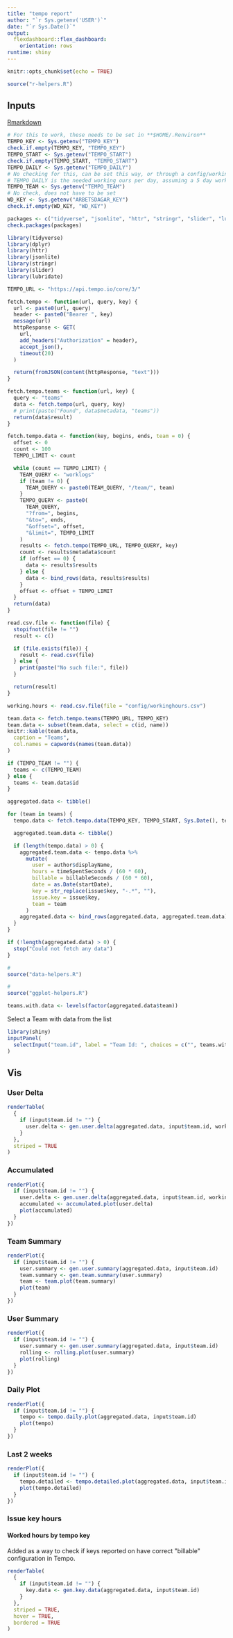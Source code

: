 ```yaml
---
title: "tempo report"
author: "`r Sys.getenv('USER')`"
date: "`r Sys.Date()`"
output:
  flexdashboard::flex_dashboard:
    orientation: rows
runtime: shiny
---
```


```r
knitr::opts_chunk$set(echo = TRUE)
```


```r
source("r-helpers.R")
```


Inputs {.sidebar}
--------------------------------------------------

[Rmarkdown](http://rmarkdown.rstudio.com)


```r
# For this to work, these needs to be set in **$HOME/.Renviron**
TEMPO_KEY <- Sys.getenv("TEMPO_KEY")
check.if.empty(TEMPO_KEY, "TEMPO_KEY")
TEMPO_START <- Sys.getenv("TEMPO_START")
check.if.empty(TEMPO_START, "TEMPO_START")
TEMPO_DAILY <- Sys.getenv("TEMPO_DAILY")
# No checking for this, can be set this way, or through a config/workinghours.csv file
# TEMPO_DAILY is the needed working ours per day, assuming a 5 day work week
TEMPO_TEAM <- Sys.getenv("TEMPO_TEAM")
# No check, does not have to be set
WD_KEY <- Sys.getenv("ARBETSDAGAR_KEY")
check.if.empty(WD_KEY, "WD_KEY")
```

```r

packages <- c("tidyverse", "jsonlite", "httr", "stringr", "slider", "lubridate")
check.packages(packages)

library(tidyverse)
library(dplyr)
library(httr)
library(jsonlite)
library(stringr)
library(slider)
library(lubridate)
```

```r
TEMPO_URL <- "https://api.tempo.io/core/3/"

fetch.tempo <- function(url, query, key) {
  url <- paste0(url, query)
  header <- paste0("Bearer ", key)
  message(url)
  httpResponse <- GET(
    url,
    add_headers("Authorization" = header),
    accept_json(),
    timeout(20)
  )

  return(fromJSON(content(httpResponse, "text")))
}

fetch.tempo.teams <- function(url, key) {
  query <- "teams"
  data <- fetch.tempo(url, query, key)
  # print(paste("Found", data$metadata, "teams"))
  return(data$result)
}

fetch.tempo.data <- function(key, begins, ends, team = 0) {
  offset <- 0
  count <- 100
  TEMPO_LIMIT <- count

  while (count == TEMPO_LIMIT) {
    TEAM_QUERY <- "worklogs"
    if (team != 0) {
      TEAM_QUERY <- paste0(TEAM_QUERY, "/team/", team)
    }
    TEMPO_QUERY <- paste0(
      TEAM_QUERY,
      "?from=", begins,
      "&to=", ends,
      "&offset=", offset,
      "&limit=", TEMPO_LIMIT
    )
    results <- fetch.tempo(TEMPO_URL, TEMPO_QUERY, key)
    count <- results$metadata$count
    if (offset == 0) {
      data <- results$results
    } else {
      data <- bind_rows(data, results$results)
    }
    offset <- offset + TEMPO_LIMIT
  }
  return(data)
}
```

```r
read.csv.file <- function(file) {
  stopifnot(file != "")
  result <- c()

  if (file.exists(file)) {
    result <- read.csv(file)
  } else {
    print(paste("No such file:", file))
  }

  return(result)
}
```

```r

working.hours <- read.csv.file(file = "config/workinghours.csv")

team.data <- fetch.tempo.teams(TEMPO_URL, TEMPO_KEY)
team.data <- subset(team.data, select = c(id, name))
knitr::kable(team.data,
  caption = "Teams",
  col.names = capwords(names(team.data))
)

if (TEMPO_TEAM != "") {
  teams <- c(TEMPO_TEAM)
} else {
  teams <- team.data$id
}

aggregated.data <- tibble()

for (team in teams) {
  tempo.data <- fetch.tempo.data(TEMPO_KEY, TEMPO_START, Sys.Date(), team)

  aggregated.team.data <- tibble()

  if (length(tempo.data) > 0) {
    aggregated.team.data <- tempo.data %>%
      mutate(
        user = author$displayName,
        hours = timeSpentSeconds / (60 * 60),
        billable = billableSeconds / (60 * 60),
        date = as.Date(startDate),
        key = str_replace(issue$key, "-.*", ""),
        issue.key = issue$key,
        team = team
      )
    aggregated.data <- bind_rows(aggregated.data, aggregated.team.data)
  }
}

if (!length(aggregated.data) > 0) {
  stop("Could not fetch any data")
}
```

```r
#
source("data-helpers.R")
```

```r
#
source("ggplot-helpers.R")
```

```r

teams.with.data <- levels(factor(aggregated.data$team))
```

Select a Team with data from the list

```r
library(shiny)
inputPanel(
  selectInput("team.id", label = "Team Id: ", choices = c("", teams.with.data), selected = NA)
)
```

Vis {.tabset}
--------------------------------------------------



### User Delta

```r

renderTable(
  {
    if (input$team.id != "") {
      user.delta <- gen.user.delta(aggregated.data, input$team.id, working.hours, WD_KEY, TEMPO_DAILY)
    }
  },
  striped = TRUE
)
```

### Accumulated

```r
renderPlot({
  if (input$team.id != "") {
    user.delta <- gen.user.delta(aggregated.data, input$team.id, working.hours, WD_KEY)
    accumulated <- accumulated.plot(user.delta)
    plot(accumulated)
  }
})

```

### Team Summary

```r

renderPlot({
  if (input$team.id != "") {
    user.summary <- gen.user.summary(aggregated.data, input$team.id)
    team.summary <- gen.team.summary(user.summary)
    team <- team.plot(team.summary)
    plot(team)
  }
})

```

### User Summary

```r
renderPlot({
  if (input$team.id != "") {
    user.summary <- gen.user.summary(aggregated.data, input$team.id)
    rolling <- rolling.plot(user.summary)
    plot(rolling)
  }
})

```

### Daily Plot

```r
renderPlot({
  if (input$team.id != "") {
    tempo <- tempo.daily.plot(aggregated.data, input$team.id)
    plot(tempo)
  }
})

```

### Last 2 weeks

```r
renderPlot({
  if (input$team.id != "") {
    tempo.detailed <- tempo.detailed.plot(aggregated.data, input$team.id)
    plot(tempo.detailed)
  }
})

```

### Issue key hours

#### Worked hours by tempo key

Added as a way to check if keys reported on have correct \"billable\" configuration in Tempo.

```r

renderTable(
  {
    if (input$team.id != "") {
      key.data <- gen.key.data(aggregated.data, input$team.id)
    }
  },
  striped = TRUE,
  hover = TRUE,
  bordered = TRUE
)
```
